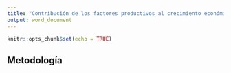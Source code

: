```yaml
---
title: "Contribución de los factores productivos al crecimiento económico y su relación con la extrema pobreza: Evidencia para 91 economías con datos de panel para el periodo de 1985 a 2019"
output: word_document
---
```


```r
knitr::opts_chunk$set(echo = TRUE)
```

## Metodología
